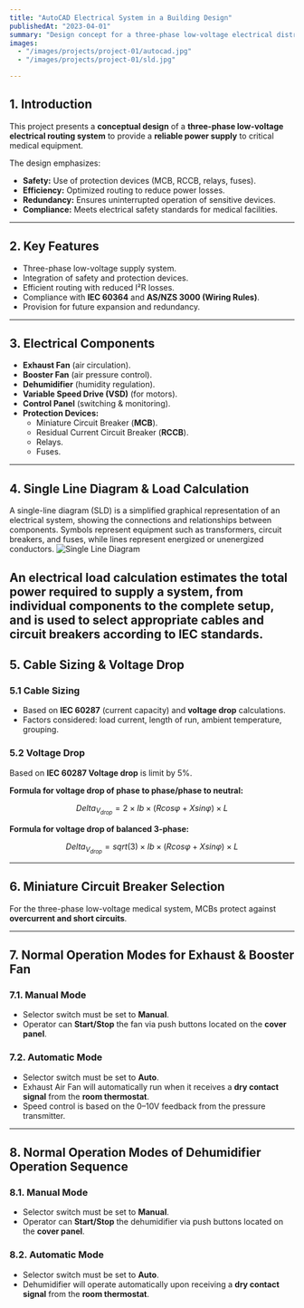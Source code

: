 ---
title: "AutoCAD Electrical System in a Building Design"
publishedAt: "2023-04-01"
summary: "Design concept for a three-phase low-voltage electrical distribution system to supply power to the medical equipment."
images:
  - "/images/projects/project-01/autocad.jpg"
  - "/images/projects/project-01/sld.jpg"

---

## 1. Introduction  
This project presents a **conceptual design** of a **three-phase low-voltage electrical routing system** to provide a **reliable power supply** to critical medical equipment.  

The design emphasizes:  
- **Safety:** Use of protection devices (MCB, RCCB, relays, fuses).  
- **Efficiency:** Optimized routing to reduce power losses.  
- **Redundancy:** Ensures uninterrupted operation of sensitive devices.  
- **Compliance:** Meets electrical safety standards for medical facilities.  

---

## 2. Key Features  
- Three-phase low-voltage supply system.  
- Integration of safety and protection devices.  
- Efficient routing with reduced I²R losses.  
- Compliance with **IEC 60364** and **AS/NZS 3000 (Wiring Rules)**.  
- Provision for future expansion and redundancy.  

---

## 3. Electrical Components  
- **Exhaust Fan** (air circulation).  
- **Booster Fan** (air pressure control).  
- **Dehumidifier** (humidity regulation).  
- **Variable Speed Drive (VSD)** (for motors).  
- **Control Panel** (switching & monitoring).  
- **Protection Devices:**  
  - Miniature Circuit Breaker (**MCB**).  
  - Residual Current Circuit Breaker (**RCCB**).  
  - Relays.  
  - Fuses.  

---

## 4. Single Line Diagram & Load Calculation

A single-line diagram (SLD) is a simplified graphical representation of an electrical system, showing the connections and relationships between components. Symbols represent equipment such as transformers, circuit breakers, and fuses, while lines represent energized or unenergized conductors.
![Single Line Diagram](/images/projects/project-01/sld.jpg)

An electrical load calculation estimates the total power required to supply a system, from individual components to the complete setup, and is used to select appropriate cables and circuit breakers according to IEC standards.
---

## 5. Cable Sizing & Voltage Drop

### 5.1 Cable Sizing  
- Based on **IEC 60287** (current capacity) and **voltage drop** calculations.  
- Factors considered: load current, length of run, ambient temperature, grouping.  

### 5.2 Voltage Drop
Based on **IEC 60287 Voltage drop** is limit by 5%.

**Formula for voltage drop of phase to phase/phase to neutral:**  
```math
Delta_V_{drop} = 2 × Ib × (Rcosφ + Xsinφ) × L
```

**Formula for voltage drop of balanced 3-phase:**  
```math
Delta_V_{drop} = sqrt(3) × Ib × (Rcosφ + Xsinφ) × L
```
---

## 6. Miniature Circuit Breaker Selection

For the three-phase low-voltage medical system, MCBs protect against **overcurrent and short circuits**.  

---

## 7. Normal Operation Modes for Exhaust & Booster Fan

### 7.1. Manual Mode

- Selector switch must be set to **Manual**.
- Operator can **Start/Stop** the fan via push buttons located on the **cover panel**.

### 7.2. Automatic Mode

- Selector switch must be set to **Auto**.
- Exhaust Air Fan will automatically run when it receives a **dry contact signal** from the **room thermostat**.
- Speed control is based on the 0–10V feedback from the pressure transmitter.

---

## 8. Normal Operation Modes of Dehumidifier Operation Sequence  

### 8.1. Manual Mode

- Selector switch must be set to **Manual**.
- Operator can **Start/Stop** the dehumidifier via push buttons located on the **cover panel**.

### 8.2. Automatic Mode

- Selector switch must be set to **Auto**.
- Dehumidifier will operate automatically upon receiving a **dry contact signal** from the **room thermostat**.